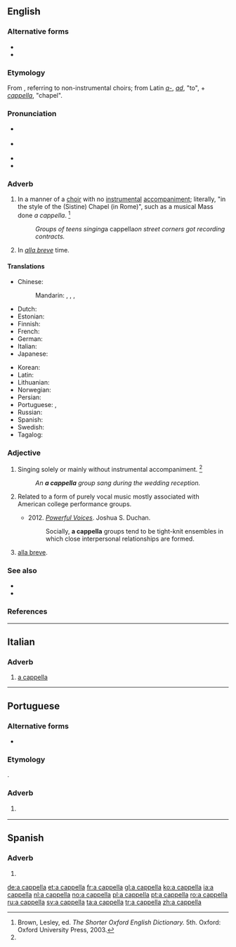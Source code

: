 ==English==
{{wikipedia}}

===Alternative forms===
* {{l|en|a capella}}
* {{l|en|acapella}}

===Etymology===
From {{etyl|it|en}} {{m|it|[[alla]] [[cappella]]||in the manner of the [Sistine] chapel}}, referring to non-instrumental choirs; from Latin ''[[a-]]'', ''[[ad]]'', "to", + ''[[cappella]]'', "chapel".

===Pronunciation===
* {{a|UK}} {{IPA|/ˌæ.kəˈpɛl.ə/|/ˌæ.kæˈpɛl.ə/|lang=en}}
* {{a|US}} {{IPA|/ˌɑ kə.ˈpɛl.ə/|lang=en}}
* {{rhymes|ɛlə|lang=en}}
* {{audio|En-us-a_cappella.ogg|Audio (US)|lang=en}}

===Adverb===
{{en-adv|-}}

# {{lb|en|music}} In a manner of a [[choir]] with no [[instrumental]] [[accompaniment]]; literally, "in the style of the (Sistine) Chapel (in Rome)", such as a musical Mass done ''a cappella''. {{defdate|First attested in the late 19th century.}}<ref name=SOED>Brown, Lesley, ed. ''The Shorter Oxford English Dictionary.'' 5th. Oxford: Oxford University Press, 2003.</ref>
#: ''Groups of teens singing ''a cappella'' on street corners got recording contracts.''
# {{lb|en|obsolete|music}} In ''[[alla breve]]'' time.

====Translations====
{{trans-top|performed by a choir with no instrumental accompaniment}}
* Chinese:
*: Mandarin: {{t|cmn|阿卡貝拉}}, {{t|cmn|阿卡贝拉|tr=ākǎbèilā}}, {{t+|cmn|無伴奏合唱}}, {{t+|cmn|无伴奏合唱|tr=wúbànzòu héchàng}}
* Dutch: {{t+|nl|a capella}}
* Estonian: {{t+|et|a cappella}}
* Finnish: {{t|fi|a cappella}}
* French: {{t+|fr|a cappella}}
* German: {{t+|de|a cappella}}
* Italian: {{t|it|a cappella}}
* Japanese: {{t|ja|アカペラに|tr=akapera ni}}
{{trans-mid}}
* Korean: {{t|ko|[[반주]] [[없게]]|sc=Hang}}
* Latin: {{t|la|ad sacellum}}
* Lithuanian: {{t|lt|kapela}}
* Norwegian: {{t+|no|a cappella}}
* Persian: {{t|fa|بی‌ساز|tr=bi-sâz|sc=fa-Arab}}
* Portuguese: {{t+|pt|a cappella}}, {{t+|pt|a capela}}
* Russian: {{t+|ru|а капе́лла|tr=a kapɛ́lla}}
* Spanish: {{t|es|a cappella}}
* Swedish: {{t+|sv|a cappella}}
* Tagalog: {{t|tl|sayil}}
{{trans-bottom}}

===Adjective===
{{en-adj|-}}

# {{lb|en|music}} Singing solely or mainly without instrumental accompaniment. {{defdate|First attested in the late 19th century.}}<ref name=SOED/>
#: ''An '''a cappella''' group sang during the wedding reception.''
# {{lb|en|music|US}} Related to a form of purely vocal music mostly associated with American college performance groups.
#* 2012. [https://books.google.com/books?id=kLC0VxIKy8sC&pg=PA2&dq=%22a+cappella%22+united+states+collegiate&hl=en&sa=X&ei=8RCiVcmELYvq-QGWzbuICw&ved=0CDoQ6AEwBQ#v=onepage&q=%22a%20cappella%22%20united%20states%20collegiate&f=false ''Powerful Voices'']. Joshua S. Duchan.
#*: Socially, '''a cappella''' groups tend to be tight-knit ensembles in which close interpersonal relationships are formed.
# {{lb|en|obsolete|music}} [[alla breve]].

===See also===
* {{l|en|cappella}}
* {{l|en|chapel}}

===References===
<references/>

----

==Italian==

===Adverb===
{{it-adv}}

# {{lb|it|music}} [[#English|a cappella]]

----

==Portuguese==

===Alternative forms===
* {{l|pt|a capela}}

===Etymology===
{{bor|pt|it|a cappella}}.

===Adverb===
{{pt-adv|-}}

# {{lb|pt|music}} {{l|en|a cappella}} {{gloss|performed by a choir with no instrumental accompaniment}}

----

==Spanish==

===Adverb===
{{es-adv}}

# {{l|en|a cappella}}

[[de:a cappella]]
[[et:a cappella]]
[[fr:a cappella]]
[[gl:a cappella]]
[[ko:a cappella]]
[[ia:a cappella]]
[[nl:a cappella]]
[[no:a cappella]]
[[pl:a cappella]]
[[pt:a cappella]]
[[ro:a cappella]]
[[ru:a cappella]]
[[sv:a cappella]]
[[ta:a cappella]]
[[tr:a cappella]]
[[zh:a cappella]]